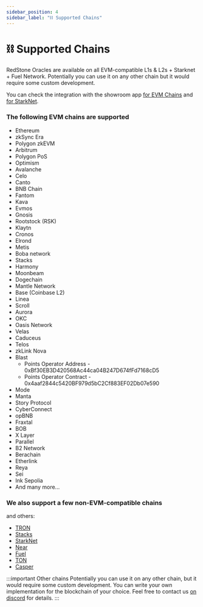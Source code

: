 ```yaml
---
sidebar_position: 4
sidebar_label: "⛓ Supported Chains"
---
```



# ⛓ Supported Chains

RedStone Oracles are available on all EVM-compatible L1s & L2s + Starknet + Fuel Network. Potentially you can use it on any other chain but it would require some custom development.

You can check the integration with the showroom app [for EVM Chains](https://showroom.redstone.finance/) and [for StarkNet](https://starknet-showroom.redstone.finance/).

### The following EVM chains are supported

- Ethereum
- zkSync Era
- Polygon zkEVM
- Arbitrum
- Polygon PoS
- Optimism
- Avalanche
- Celo
- Canto
- BNB Chain
- Fantom
- Kava
- Evmos
- Gnosis
- Rootstock (RSK)
- Klaytn
- Cronos
- Elrond
- Metis
- Boba network
- Stacks
- Harmony
- Moonbeam
- Dogechain
- Mantle Network
- Base (Coinbase L2)
- Linea
- Scroll
- Aurora
- OKC
- Oasis Network
- Velas
- Caduceus
- Telos
- zkLink Nova
- Blast
  - Points Operator Address - 0xBf30EB3D420568Ac44ca04B247D674fFd7168cD5
  - Points Operator Contract - 0x4aaf2844c5420BF979d5bC2Cf883EF02Db07e590
- Mode
- Manta
- Story Protocol
- CyberConnect
- opBNB
- Fraxtal
- BOB
- X Layer
- Parallel
- B2 Network
- Berachain
- Etherlink
- Reya
- Sei
- Ink Sepolia
- And many more...

### We also support a few non-EVM-compatible chains

<DocCardList />

and others:

- [TRON](https://github.com/redstone-finance/redstone-tron-integration)
- [Stacks](https://stacks.org/redstone)
- [StarkNet](https://github.com/redstone-finance/redstone-oracles-monorepo/tree/main/packages/starknet-connector)
- [Near](https://github.com/redstone-finance/redstone-near-connectors)
- [Fuel](https://github.com/redstone-finance/redstone-oracles-monorepo/tree/main/packages/fuel-connector/README.md)
- [TON](https://github.com/redstone-finance/redstone-oracles-monorepo/tree/main/packages/ton-connector/README.md)
- [Casper](https://github.com/redstone-finance/redstone-oracles-monorepo/tree/main/packages/casper-connector/README.md)

:::important Other chains
Potentially you can use it on any other chain, but it would require some custom development.
You can write your own implementation for the blockchain of your choice. Feel free to contact us [on discord](https://redstone.finance/discord) for details.
:::
